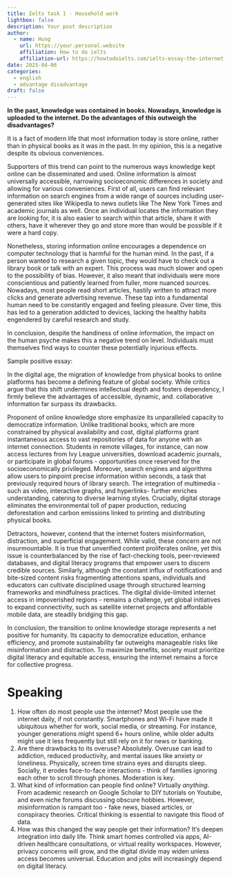 ```yaml
---
title: Ielts task 1 - Household work
lightbox: false
description: Your post description
author:
  - name: Hung
    url: https://your.personal.website
    affiliation: How to do ielts
    affiliation-url: https://howtodoielts.com/ielts-essay-the-internet-and-books/
date: 2025-04-06
categories:
  - english
  - advantage disadvantage
draft: false
---
```

__In the past, knowledge was contained in books. Nowadays, knowledge is uploaded to the internet. Do the advantages of this outweigh the disadvantages?__

It is a fact of modern life that most information today is store online, rather than in physical books as it was in the past. In my opinion, this is a negative despite its obvious conveniences.

Supporters of this trend can point to the numerous ways knowledge kept online can be disseminated and used. Online information is almost universally accessible, narrowing socioeconomic differences in society and allowing for various conveniences. First of all, users can find relevant information on search engines from a wide range of sources including user-generated sites like Wikipedia to news outlets like The New York Times and academic journals as well. Once an individual locates the information they are looking for, it is also easier to search within that article, share it with others, have it wherever they go and store more than would be possible if it were a hard copy. 

Nonetheless, storing information online encourages a dependence on computer technology that is harmful for the human mind. In the past, if a person wanted to research a given topic, they would have to check out a library book or talk with an expert. This process was much slower and open to the possibility of bias. However, it also meant that individuals were more conscientious and patiently learned from fuller, more nuanced sources. Nowadays, most people read short articles, hastily written to attract more clicks and generate advertising revenue. These tap into a fundamental human need to be constantly engaged and feeling pleasure. Over time, this has led to a generation addicted to devices, lacking the healthy habits engendered by careful research and study.

In conclusion, despite the handiness of online information, the impact on the human psyche makes this a negative trend on level. Individuals must themselves find ways to counter these potentially injurious effects.

Sample positive essay:

In the digital age, the migration of knowledge from physical books to online platforms has become a defining feature of global society. While critics argue that this shift undermines intellectual depth and fosters dependency, I firmly believe the advantages of accessible, dynamic, and. collaborative information far surpass its drawbacks.

Proponent of online knowledge store emphasize its unparalleled capacity to democratize information. Unlike traditional books, which are more constrained by physical availability and cost, digital platforms grant instantaneous access to vast repositories of data for anyone with an internet connection. Students in remote villages, for instance, can now access lectures from Ivy League universities, download academic journals, or participate in global forums - opportunities once reserved for the socioeconomically privileged. Moreover, search engines and algorithms allow users to pinpoint precise information within seconds, a task that previously required hours of library search. The integration of multimedia - such as video, interactive graphs, and hyperlinks- further enriches understanding, catering to diverse learning styles. Crucially, digital storage eliminates the environmental toll of paper production, reducing deforestation and carbon emissions linked to printing and distributing physical books.

Detractors, however, contend that the internet fosters misinformation, distraction, and superficial engagement. While valid, these concern are not insurmountable. It is true that unverified content proliferates online, yet this issue is counterbalanced by the rise of fact-checking tools, peer-reviewed databases, and digital literacy programs that empower users to discern credible sources. Similarly, although the constant influx of notifications and bite-sized content risks fragmenting attentions spans, individuals and educators can cultivate disciplined usage through structured learning frameworks and mindfulness practices. The digital divide-limited internet access in impoverished regions - remains a challenge, yet global initiatives to expand connectivity, such as satellite internet projects and affordable mobile data, are steadily bridging this gap.

In conclusion, the transition to online knowledge storage represents a net positive for humanity. Its capacity to democratize education, enhance efficiency, and promote sustainability far outweighs manageable risks like misinformation and distraction. To maximize benefits, society must prioritize digital literacy and equitable access, ensuring the internet remains a force for collective progress.

# Speaking

1. How often do most people use the internet?
   Most people use the internet daily, if not constantly. Smartphones and Wi-Fi have made it ubiquitous whether for work, social media, or streaming. For instance, younger generations might spend 6+ hours online, while older adults might use it less frequently but still rely on it for news or banking.
2. Are there drawbacks to its overuse?
   Absolutely. Overuse can lead to addiction, reduced productivity, and mental issues like anxiety or loneliness. Physically, screen time strains eyes and disrupts sleep. Socially, it erodes face-to-face interactions - think of families ignoring each other to scroll through phones. Moderation is key.
3. What kind of information can people find online?
   Virtually _anything_. From academic research on Google Scholar to DIY tutorials on Youtube, and even niche forums discussing obscure hobbies. However, misinformation is rampant too - fake news, biased articles, or conspiracy theories. Critical thinking is essential to navigate this flood of data.
4. How was this changed the way people get their information?
   It's deepen integration into daily life. Think smart homes controlled via apps, AI-driven healthcare consultations, or virtual reality workspaces. However, privacy concerns will grow, and the digital divide may widen unless access becomes universal. Education and jobs will increasingly depend on digital literacy.
